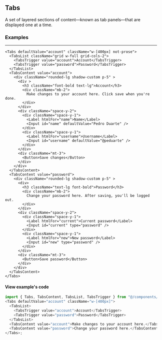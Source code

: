 
## Tabs

A set of layered sections of content—known as tab panels—that are displayed one at a time.

### Examples

---

    <Tabs defaultValue="account" className="w-[400px] not-prose">
      <TabsList className="grid w-full grid-cols-2">
        <TabsTrigger value="account">Account</TabsTrigger>
        <TabsTrigger value="password">Password</TabsTrigger>
      </TabsList>
      <TabsContent value="account">
        <div className="rounded-lg shadow-custom p-5" >
          <div >
            <h3 className="font-bold text-lg">Account</h3>
            <div className="mb-2">
              Make changes to your account here. Click save when you're done.
            </div>
          </div>
          <div className="space-y-2">
            <div className="space-y-1">
              <Label htmlFor="name">Name</Label>
              <Input id="name" defaultValue="Pedro Duarte" />
            </div>
            <div className="space-y-1">
              <Label htmlFor="username">Username</Label>
              <Input id="username" defaultValue="@peduarte" />
            </div>
          </div>
          <div className="mt-3">
            <Button>Save changes</Button>
          </div>
        </div>
      </TabsContent>
      <TabsContent value="password">
        <div className="rounded-lg shadow-custom p-5" >
          <div>
            <h3 className="text-lg font-bold">Password</h3>
            <div className="mb-2">
              Change your password here. After saving, you'll be logged out.
            </div>
          </div>
          <div className="space-y-2">
            <div className="space-y-1">
              <Label htmlFor="current">Current password</Label>
              <Input id="current" type="password" />
            </div>
            <div className="space-y-1">
              <Label htmlFor="new">New password</Label>
              <Input id="new" type="password" />
            </div>
          </div>
          <div className="mt-3">
            <Button>Save password</Button>
          </div>
        </div>
      </TabsContent>
    </Tabs>

#### View example's code

```js
import { Tabs, TabsContent, TabsList, TabsTrigger } from "@/components/ui/tabs";
<Tabs defaultValue="account" className="w-[400px]">
  <TabsList>
    <TabsTrigger value="account">Account</TabsTrigger>
    <TabsTrigger value="password">Password</TabsTrigger>
  </TabsList>
  <TabsContent value="account">Make changes to your account here.</TabsContent>
  <TabsContent value="password">Change your password here.</TabsContent>
</Tabs>;
```
